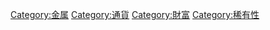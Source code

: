{{catmore}}

{{DEFAULTSORT:Precious Metal}}
[[Category:金属|Category:金属]]
[[Category:通貨|Category:通貨]]
[[Category:財富|Category:財富]]
[[Category:稀有性|Category:稀有性]]